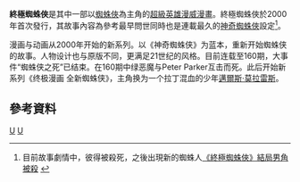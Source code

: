 {{noteTA
|G1=美国漫画
|G2=Show
}}
'''終極蜘蛛俠'''是其中一部以[[蜘蛛俠|蜘蛛俠]]為主角的[[超級英雄|超級英雄]][[漫威漫畫|漫威漫畫]]。終極蜘蛛俠於2000年首次發行，其故事內容為參考最早問世同時也是連載最久的[[神奇蜘蛛俠|神奇蜘蛛俠]]設定<ref>目前故事劇情中，彼得被殺死，之後出現新的蜘蛛人[http://hk.news.yahoo.com/%E7%B5%82%E6%A5%B5%E8%9C%98%E8%9B%9B%E4%BF%A0-%E7%B5%90%E5%B1%80%E7%94%B7%E8%A7%92%E8%A2%AB%E6%AE%BA-081500968.html 《終極蜘蛛俠》結局男角被殺] {{Wayback|url=http://hk.news.yahoo.com/%E7%B5%82%E6%A5%B5%E8%9C%98%E8%9B%9B%E4%BF%A0-%E7%B5%90%E5%B1%80%E7%94%B7%E8%A7%92%E8%A2%AB%E6%AE%BA-081500968.html |date=20121225084304 }}</ref>。

漫画与动画从2000年开始的新系列。以《神奇蜘蛛侠》为蓝本，重新开始蜘蛛侠的故事。人物设计也与原版不同，更满足21世纪的风格。目前连载至160期，大事件“蜘蛛侠之死”已结束。在160期中绿恶魔与Peter Parker互击而死。此后开始新系列《终极漫画 全新蜘蛛侠》，主角换为一个拉丁混血的少年[[蜘蛛人_(麥爾斯·莫拉雷斯)|邁爾斯·莫拉雷斯]]。

==參考資料==
{{reflist}}
{{蜘蛛侠}}

[[Category:蜘蛛侠|U]]
[[Category:超級英雄|U]]